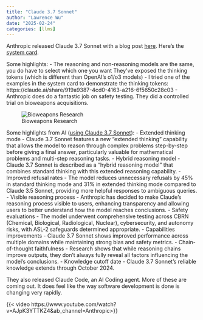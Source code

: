 ```yaml
---
title: "Claude 3.7 Sonnet"
author: "Lawrence Wu"
date: "2025-02-24"
categories: [llms]
---
```


Anthropic released Claude 3.7 Sonnet with a blog post [here](https://www.anthropic.com/news/claude-3-7-sonnet). Here's the [system card](https://assets.anthropic.com/m/785e231869ea8b3b/original/claude-3-7-sonnet-system-card.pdf).


Some highlights:
- The reasoning and non-reasoning models are the same, you do have to select which one you want
They've exposed the thinking tokens (which is different than OpenAI's o1/o3 models)
- I tried one of the examples in the system card to demonstrate the thinking tokens: https://claude.ai/share/919a9387-4cd0-4163-a216-6f5650c28c03
- Anthropic does do a fantastic job on safety testing. They did a controlled trial on bioweapons acquisitions.

![Bioweapons Research](./bioweapons.png)


Some highlights from AI ([using Claude 3.7 Sonnet](https://claude.ai/share/7cef0dbc-fdba-453b-ae7d-87ac073bb62a)):
- Extended thinking mode - Claude 3.7 Sonnet features a new "extended thinking" capability that allows the model to reason through complex problems step-by-step before giving a final answer, particularly valuable for mathematical problems and multi-step reasoning tasks.
- Hybrid reasoning model - Claude 3.7 Sonnet is described as a "hybrid reasoning model" that combines standard thinking with this extended reasoning capability.
- Improved refusal rates - The model reduces unnecessary refusals by 45% in standard thinking mode and 31% in extended thinking mode compared to Claude 3.5 Sonnet, providing more helpful responses to ambiguous queries.
- Visible reasoning process - Anthropic has decided to make Claude's reasoning process visible to users, enhancing transparency and allowing users to better understand how the model reaches conclusions.
- Safety evaluations - The model underwent comprehensive testing across CBRN (Chemical, Biological, Radiological, Nuclear), cybersecurity, and autonomy risks, with ASL-2 safeguards determined appropriate.
- Capabilities improvements - Claude 3.7 Sonnet shows improved performance across multiple domains while maintaining strong bias and safety metrics.
- Chain-of-thought faithfulness - Research shows that while reasoning chains improve outputs, they don't always fully reveal all factors influencing the model's conclusions.
- Knowledge cutoff date - Claude 3.7 Sonnet's reliable knowledge extends through October 2024.

They also released Claude Code, an AI Coding agent. More of these are coming out. It does feel like the way software development is done is changing very rapidly.

{{< video https://www.youtube.com/watch?v=AJpK3YTTKZ4&ab_channel=Anthropic>}}